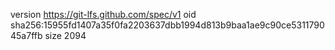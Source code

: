 version https://git-lfs.github.com/spec/v1
oid sha256:15955fd1407a35f0fa2203637dbb1994d813b9baa1ae9c90ce531179045a7ffb
size 2094
